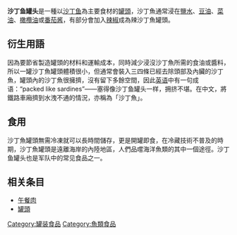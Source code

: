 {{unreferenced|time=2019-02-25T04:20:41+00:00}}
{{expand language|en}}
{{multiple image
 | align = right
 | direction = vertical
 | width     = 220
 | header            = 沙丁鱼罐头
 | header_align      = center
 | header_background = 
 | footer            = 
 | footer_align      = 
 | footer_background = 
 | background color  = 
 | image1    = 2006 sardines can.jpg
 | alt1      = 
 | caption1  = 
 | image2    = 2006 sardines can open.jpg
 | alt2      = 
 | caption2  = 
}}
'''沙丁鱼罐头'''是一種以[[沙丁鱼|沙丁鱼]]為主要食材的[[罐頭|罐頭]]，沙丁魚通常浸在[[鹽水|鹽水]]、[[豆油|豆油]]、[[菜油|菜油]]、[[橄欖油|橄欖油]]或[[番茄酱|番茄酱]]，有部分會加入[[辣椒|辣椒]]成為辣沙丁魚罐頭。

==衍生用語==
因為要節省製造罐頭的材料和運輸成本，同時減少浸沒沙丁魚所需的食油或醬料，所以一罐沙丁魚罐頭體積很小，但通常會裝入三四條已經去除頭部及內臟的沙丁魚，罐頭內的沙丁魚很擁擠，沒有留下多餘空間，因此[[英语|英语]]中有一句成语：“packed like sardines”——塞得像沙丁鱼罐头一样，拥挤不堪。在中文，將鐵路車廂擠到水洩不通的情況，亦稱為「沙丁魚」。

==食用==
沙丁魚罐頭無需冷凍就可以長時間儲存，更是開罐即食，在冷藏技術不普及的時期，沙丁魚罐頭是遠離海岸的內陸地區，人們品嚐海洋魚類的其中一個途徑。沙丁鱼罐头也是军队中的常见食品之一。

== 相关条目 ==
*[[午餐肉|午餐肉]]
*[[罐頭|罐頭]]

{{food-stub}}
[[Category:罐装食品|Category:罐装食品]]
[[Category:魚類食品|Category:魚類食品]]
